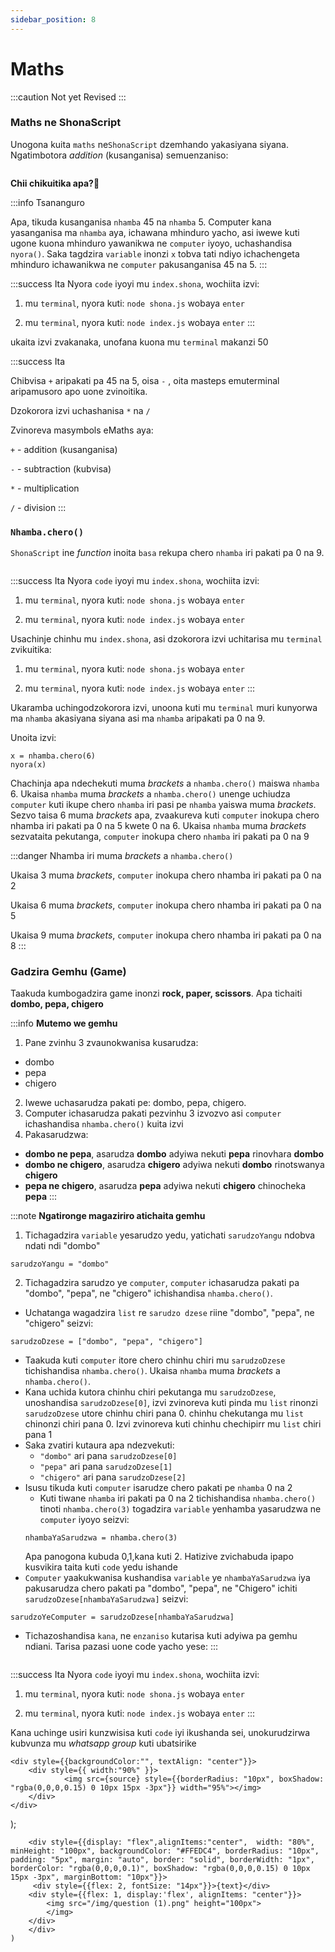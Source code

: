 ```yaml
---
sidebar_position: 8
---
```


# Maths
:::caution Not yet Revised
:::

### Maths ne ShonaScript

Unogona kuita `maths` ne`ShonaScript` dzemhando yakasiyana siyana. Ngatimbotora _addition_ (kusanganisa) semuenzaniso:


<Image source="/img/maths1.jpeg" />


**Chii chikuitika apa?🤯**

:::info Tsananguro

Apa, tikuda kusanganisa `nhamba` 45 na `nhamba` 5. Computer kana yasanganisa ma `nhamba` aya, ichawana mhinduro yacho, asi iwewe kuti ugone kuona mhinduro yawanikwa ne `computer` iyoyo, uchashandisa `nyora()`.
Saka tagdzira `variable` inonzi `x` tobva tati ndiyo ichachengeta mhinduro ichawanikwa ne `computer` pakusanganisa 45 na 5. 
:::

:::success Ita
Nyora `code` iyoyi mu `index.shona`, wochiita izvi:

1. mu `terminal`, nyora kuti: 
`node shona.js` wobaya `enter`

2. mu `terminal`, nyora kuti: 
`node index.js` wobaya `enter`
:::

ukaita izvi zvakanaka, unofana kuona mu `terminal` makanzi 50


:::success Ita

Chibvisa `+` aripakati pa 45 na 5, oisa `-` , oita masteps emuterminal aripamusoro apo uone zvinoitika.

Dzokorora izvi uchashanisa `*` na `/`

Zvinoreva masymbols eMaths aya:

`+` - addition (kusanganisa)

`-` - subtraction (kubvisa)

`*` - multiplication 

`/` - division
:::


### `Nhamba.chero()`

`ShonaScript` ine _function_ inoita `basa` rekupa chero `nhamba` iri pakati pa 0 na 9.


<Image source="/img/maths2.jpeg"/>


:::success Ita
Nyora `code` iyoyi mu `index.shona`, wochiita izvi:

1. mu `terminal`, nyora kuti: 
`node shona.js` wobaya `enter`

2. mu `terminal`, nyora kuti: 
`node index.js` wobaya `enter`

Usachinje chinhu mu `index.shona`, asi dzokorora izvi uchitarisa mu `terminal` zvikuitika:
1. mu `terminal`, nyora kuti: 
`node shona.js` wobaya `enter`

2. mu `terminal`, nyora kuti: 
`node index.js` wobaya `enter`
:::

Ukaramba uchingodzokorora izvi, unoona kuti mu `terminal` muri kunyorwa ma `nhamba` akasiyana siyana asi ma `nhamba` aripakati pa 0 na 9.

<Question  text="Ko kana uchida kuti computer ikupe nhamba iri pakati pa 0 na 5" />

Unoita izvi:
```
x = nhamba.chero(6)
nyora(x)
```
Chachinja apa ndechekuti muma _brackets_ a `nhamba.chero()` maiswa `nhamba` 6. Ukaisa `nhamba` muma _brackets_ a `nhamba.chero()` unenge uchiudza `computer` kuti ikupe chero `nhamba` iri pasi pe `nhamba` yaiswa muma _brackets_.
Sezvo taisa 6 muma _brackets_ apa, zvaakureva kuti `computer` inokupa chero nhamba iri pakati pa 0 na 5 kwete 0 na 6.
Ukaisa `nhamba` muma _brackets_ sezvataita pekutanga, `computer` inokupa chero `nhamba` iri pakati pa 0 na 9

:::danger Nhamba iri muma _brackets_ a `nhamba.chero()`

Ukaisa 3 muma _brackets_, `computer` inokupa chero nhamba iri pakati pa 0 na 2

Ukaisa 6 muma _brackets_, `computer` inokupa chero nhamba iri pakati pa 0 na 5

Ukaisa 9 muma _brackets_, `computer` inokupa chero nhamba iri pakati pa 0 na 8
:::

### Gadzira Gemhu (Game)
Taakuda kumbogadzira game inonzi **rock, paper, scissors**. Apa tichaiti **dombo, pepa, chigero**


:::info **Mutemo we gemhu**

1. Pane zvinhu 3 zvaunokwanisa kusarudza:
- dombo
- pepa
- chigero
2. Iwewe uchasarudza pakati pe: dombo, pepa, chigero.
3. Computer ichasarudza pakati pezvinhu 3 izvozvo asi `computer` ichashandisa `nhamba.chero()` kuita izvi
4. Pakasarudzwa:
- **dombo ne pepa**, asarudza **dombo** adyiwa nekuti **pepa** rinovhara **dombo**
- **dombo ne chigero**, asarudza **chigero** adyiwa nekuti **dombo** rinotswanya **chigero**
- **pepa ne chigero**, asarudza **pepa** adyiwa nekuti **chigero** chinocheka **pepa**
:::

<Question text="Gemhu iyi tichaigadzira sei?" />

:::note **Ngatironge magaziriro atichaita gemhu**

1. Tichagadzira `variable` yesarudzo yedu, yatichati `sarudzoYangu` ndobva ndati ndi "dombo"
```
sarudzoYangu = "dombo"
```
2. Tichagadzira sarudzo ye `computer`, `computer` ichasarudza pakati pa "dombo", "pepa", ne "chigero" ichishandisa `nhamba.chero()`. 
- Uchatanga wagadzira `list` re `sarudzo dzese` riine "dombo", "pepa", ne "chigero" seizvi:

```
sarudzoDzese = ["dombo", "pepa", "chigero"]
```
- Taakuda kuti `computer` itore chero chinhu chiri mu `sarudzoDzese` tichishandisa `nhamba.chero()`. Ukaisa `nhamba` muma _brackets_ a `nhamba.chero()`. 
- Kana uchida kutora chinhu chiri pekutanga mu `sarudzoDzese`, unoshandisa `sarudzoDzese[0]`, izvi zvinoreva kuti pinda mu `list` rinonzi `sarudzoDzese` utore chinhu chiri pana 0. chinhu chekutanga mu `list` chinonzi chiri pana 0. Izvi zvinoreva kuti chinhu chechipirr mu `list` chiri pana 1
- Saka zvatiri kutaura apa ndezvekuti:
    - `"dombo"` ari pana `sarudzoDzese[0]`
    - `"pepa"` ari pana `sarudzoDzese[1]`
    - `"chigero"` ari pana `sarudzoDzese[2]`
- Isusu tikuda kuti `computer` isarudze chero pakati pe `nhamba` 0 na 2
    - Kuti tiwane `nhamba` iri pakati pa 0 na 2 tichishandisa `nhamba.chero()` tinoti `nhamba.chero(3)` togadzira `variable` yenhamba yasarudzwa ne `computer` iyoyo seizvi:
    ```
    nhambaYaSarudzwa = nhamba.chero(3)
    ```
    Apa panogona kubuda 0,1,kana kuti 2. Hatizive zvichabuda ipapo kusvikira taita kuti `code` yedu ishande
- `Computer` yaakukwanisa kushandisa `variable` ye `nhambaYaSarudzwa` iya pakusarudza chero pakati pa "dombo", "pepa", ne "Chigero" ichiti `sarudzoDzese[nhambaYaSarudzwa]` seizvi:
```
sarudzoYeComputer = sarudzoDzese[nhambaYaSarudzwa]
```

- Tichazoshandisa `kana`, ne `enzaniso` kutarisa kuti adyiwa pa gemhu ndiani. Tarisa pazasi uone code yacho yese:
:::


<Image source="/img/maths3.jpeg" />


:::success Ita
Nyora `code` iyoyi mu `index.shona`, wochiita izvi:

1. mu `terminal`, nyora kuti: 
`node shona.js` wobaya `enter`

2. mu `terminal`, nyora kuti: 
`node index.js` wobaya `enter`
:::


Kana uchinge usiri kunzwisisa kuti `code` iyi ikushanda sei, unokurudzirwa kubvunza mu _whatsapp group_ kuti ubatsirike

    <div style={{backgroundColor:"", textAlign: "center"}}>
        <div style={{ width:"90%" }}>
                <img src={source} style={{borderRadius: "10px", boxShadow: "rgba(0,0,0,0.15) 0 10px 15px -3px"}} width="95%"></img> 
        </div>
    </div> 
);

        <div style={{display: "flex",alignItems:"center",  width: "80%", minHeight: "100px", backgroundColor: "#FFEDC4", borderRadius: "10px", padding: "5px", margin: "auto", border: "solid", borderWidth: "1px", borderColor: "rgba(0,0,0,0.1)", boxShadow: "rgba(0,0,0,0.15) 0 10px 15px -3px", marginBottom: "10px"}}>
         <div style={{flex: 2, fontSize: "14px"}}>{text}</div> 
        <div style={{flex: 1, display:'flex', alignItems: "center"}}>
            <img src="/img/question (1).png" height="100px">
            </img>
        </div>
        </div>
    )
